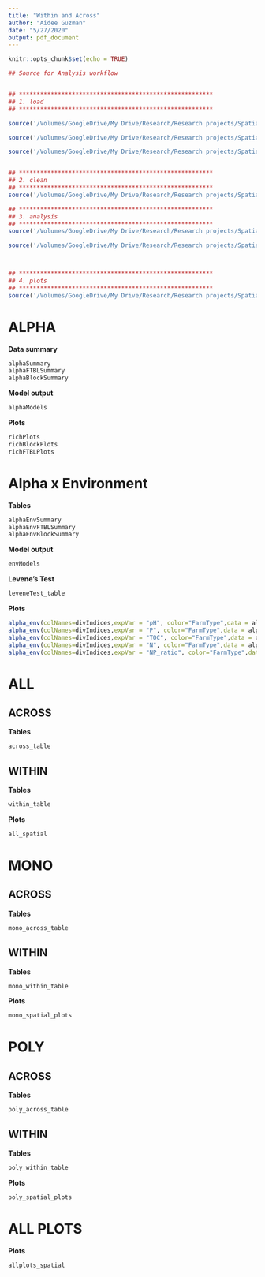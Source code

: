 ```yaml
---
title: "Within and Across"
author: "Aidee Guzman"
date: "5/27/2020"
output: pdf_document
---
```


```r
knitr::opts_chunk$set(echo = TRUE)
```


```r
## Source for Analysis workflow 


## *******************************************************
## 1. load
## *******************************************************

source('/Volumes/GoogleDrive/My Drive/Research/Research projects/Spatial project/Analysis/R workflow/fungalcommunitycomp/R Scripts/load.R', chdir = TRUE)

source('/Volumes/GoogleDrive/My Drive/Research/Research projects/Spatial project/Analysis/R workflow/fungalcommunitycomp/R Scripts/functions.R', chdir = TRUE)

source('/Volumes/GoogleDrive/My Drive/Research/Research projects/Spatial project/Analysis/R workflow/fungalcommunitycomp/R Scripts/backwardsSelection_scratchwork.R', chdir = TRUE)


## *******************************************************
## 2. clean
## *******************************************************
source('/Volumes/GoogleDrive/My Drive/Research/Research projects/Spatial project/Analysis/R workflow/fungalcommunitycomp/R Scripts/clean.R', chdir = TRUE)

## *******************************************************
## 3. analysis
## *******************************************************
source('/Volumes/GoogleDrive/My Drive/Research/Research projects/Spatial project/Analysis/R workflow/fungalcommunitycomp/R Scripts/withinBetweenFarms_scratchwork.R', chdir = TRUE)

source('/Volumes/GoogleDrive/My Drive/Research/Research projects/Spatial project/Analysis/R workflow/fungalcommunitycomp/R Scripts/analysis.R', chdir = TRUE)



## *******************************************************
## 4. plots
## *******************************************************
source('/Volumes/GoogleDrive/My Drive/Research/Research projects/Spatial project/Analysis/R workflow/fungalcommunitycomp/R Scripts/plots.R', chdir = TRUE)

```



# ALPHA

**Data summary** 
```r
alphaSummary
alphaFTBLSummary
alphaBlockSummary
```

**Model output** 
```r
alphaModels
```


**Plots** 
```r
richPlots
richBlockPlots
richFTBLPlots
```

\pagebreak  

# Alpha x Environment 

**Tables** 
```r
alphaEnvSummary
alphaEnvFTBLSummary
alphaEnvBlockSummary
```

**Model output** 
```r
envModels
```


**Levene's Test** 
```r
leveneTest_table
```


**Plots** 
```r
alpha_env(colNames=divIndices,expVar = "pH", color="FarmType",data = alphaDF)
alpha_env(colNames=divIndices,expVar = "P", color="FarmType",data = alphaDF)
alpha_env(colNames=divIndices,expVar = "TOC", color="FarmType",data = alphaDF)
alpha_env(colNames=divIndices,expVar = "N", color="FarmType",data = alphaDF)
alpha_env(colNames=divIndices,expVar = "NP_ratio", color="FarmType",data = alphaDF)

```

\pagebreak  

# ALL
## ACROSS 

**Tables** 
```r
across_table
```

## WITHIN 

**Tables** 
```r
within_table
```


**Plots** 
```r
all_spatial
```

\pagebreak  

# MONO
## ACROSS 

**Tables** 
```r
mono_across_table
```

## WITHIN 

**Tables** 
```r
mono_within_table
```


**Plots** 
```r
mono_spatial_plots
```

\pagebreak  


# POLY
## ACROSS 

**Tables** 
```r
poly_across_table
```

## WITHIN 

**Tables** 
```r
poly_within_table
```


**Plots** 
```r
poly_spatial_plots
```

\pagebreak  

# ALL PLOTS
**Plots** 
```r
allplots_spatial
```

\pagebreak  



